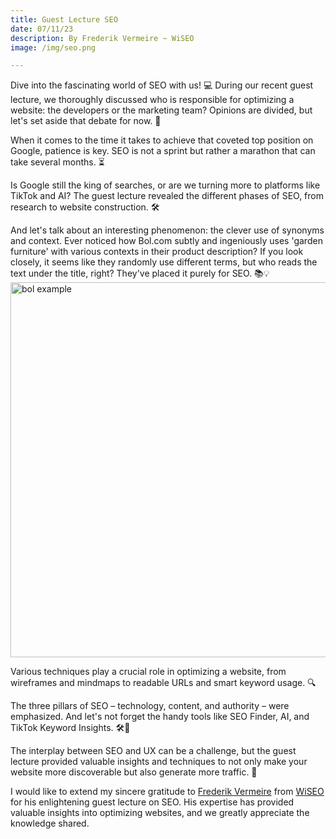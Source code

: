 ```yaml
---
title: Guest Lecture SEO
date: 07/11/23
description: By Frederik Vermeire ~ WiSEO
image: /img/seo.png

---
```

Dive into the fascinating world of SEO with us! 💻 During our recent guest lecture, we thoroughly discussed who is responsible for optimizing a website: the developers or the marketing team? Opinions are divided, but let's set aside that debate for now. 🤔

When it comes to the time it takes to achieve that coveted top position on Google, patience is key. SEO is not a sprint but rather a marathon that can take several months. ⏳

Is Google still the king of searches, or are we turning more to platforms like TikTok and AI? The guest lecture revealed the different phases of SEO, from research to website construction. 🛠️

And let's talk about an interesting phenomenon: the clever use of synonyms and context. Ever noticed how Bol.com subtly and ingeniously uses 'garden furniture' with various contexts in their product description? If you look closely, it seems like they randomly use different terms, but who reads the text under the title, right? They've placed it purely for SEO. 📚💡
<img src="/img/bol.png" alt="bol example" width="600"/>

Various techniques play a crucial role in optimizing a website, from wireframes and mindmaps to readable URLs and smart keyword usage. 🔍

The three pillars of SEO – technology, content, and authority – were emphasized. And let's not forget the handy tools like SEO Finder, AI, and TikTok Keyword Insights. 🛠️🤖

The interplay between SEO and UX can be a challenge, but the guest lecture provided valuable insights and techniques to not only make your website more discoverable but also generate more traffic. 🚀

I would like to extend my sincere gratitude to [Frederik Vermeire](https://www.wiseo.be/team/frederik-vermeire) from [WiSEO](https://www.wiseo.be/) for his enlightening guest lecture on SEO. His expertise has provided valuable insights into optimizing websites, and we greatly appreciate the knowledge shared.
